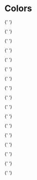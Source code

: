 

<Meta title="Style/Colors" />

# Colors

<ColorPalette>
  <ColorItem title="dark.statusHealthy" colors={[coreUIAvailableThemes.darkRebrand.statusHealthy]} />

{' '}

<ColorItem
  title="dark.statusWarning"
  colors={[coreUIAvailableThemes.darkRebrand.statusWarning]}
/>

{' '}

<ColorItem
  title="dark.statusCritical"
  colors={[coreUIAvailableThemes.darkRebrand.statusCritical]}
/>

{' '}

<ColorItem
  title="dark.selectedActive"
  colors={[coreUIAvailableThemes.darkRebrand.selectedActive]}
/>

{' '}

<ColorItem
  title="dark.highlight"
  colors={[coreUIAvailableThemes.darkRebrand.highlight]}
/>

{' '}

<ColorItem
  title="dark.border"
  colors={[coreUIAvailableThemes.darkRebrand.border]}
/>

{' '}

<ColorItem
  title="dark.buttonPrimary"
  colors={[coreUIAvailableThemes.darkRebrand.buttonPrimary]}
/>

{' '}

<ColorItem
  title="dark.buttonSecondary"
  colors={[coreUIAvailableThemes.darkRebrand.buttonSecondary]}
/>

{' '}

<ColorItem
  title="dark.buttonDelete"
  colors={[coreUIAvailableThemes.darkRebrand.buttonDelete]}
/>

{' '}

<ColorItem
  title="dark.infoPrimary"
  colors={[coreUIAvailableThemes.darkRebrand.infoPrimary]}
/>

{' '}

<ColorItem
  title="dark.infoSecondary"
  colors={[coreUIAvailableThemes.darkRebrand.infoSecondary]}
/>

{' '}

<ColorItem
  title="dark.backgroundLevel1"
  colors={[coreUIAvailableThemes.darkRebrand.backgroundLevel1]}
/>

{' '}

<ColorItem
  title="dark.backgroundLevel2"
  colors={[coreUIAvailableThemes.darkRebrand.backgroundLevel2]}
/>

{' '}

<ColorItem
  title="dark.backgroundLevel3"
  colors={[coreUIAvailableThemes.darkRebrand.backgroundLevel3]}
/>

{' '}

<ColorItem
  title="dark.backgroundLevel4"
  colors={[coreUIAvailableThemes.darkRebrand.backgroundLevel4]}
/>

{' '}

<ColorItem
  title="dark.textPrimary"
  colors={[coreUIAvailableThemes.darkRebrand.textPrimary]}
/>

{' '}

<ColorItem
  title="dark.textSecondary"
  colors={[coreUIAvailableThemes.darkRebrand.textSecondary]}
/>

{' '}

<ColorItem
  title="dark.textReverse"
  colors={[coreUIAvailableThemes.darkRebrand.textReverse]}
/>

  <ColorItem title="dark.textLink" colors={[coreUIAvailableThemes.darkRebrand.textLink]} />
</ColorPalette>
